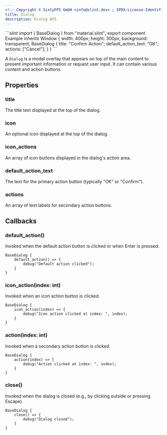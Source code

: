 ```yaml
---
<!-- Copyright © SixtyFPS GmbH <info@slint.dev> ; SPDX-License-Identifier: MIT -->
title: Dialog
description: Dialog API.
---
```



<CodeSnippetMD imagePath="" imageWidth="0" imageHeight="0" imageAlt="">
```slint
import { BaseDialog } from "material.slint";
export component Example inherits Window {
    width: 400px;
    height: 300px;
    background: transparent;
    BaseDialog {
        title: "Confirm Action";
        default_action_text: "OK";
        actions: ["Cancel"];
    }
}
```
</CodeSnippetMD>

A `Dialog` is a modal overlay that appears on top of the main content to present important information or request user input. It can contain various content and action buttons.

## Properties

### title
<SlintProperty propName="title" typeName="string">
The title text displayed at the top of the dialog.
</SlintProperty>

### icon
<SlintProperty propName="icon" typeName="image">
An optional icon displayed at the top of the dialog.
</SlintProperty>

### icon_actions
<SlintProperty propName="icon_actions" typeName="[image]">
An array of icon buttons displayed in the dialog's action area.
</SlintProperty>

### default_action_text
<SlintProperty propName="default_action_text" typeName="string">
The text for the primary action button (typically "OK" or "Confirm").
</SlintProperty>

### actions
<SlintProperty propName="actions" typeName="[string]">
An array of text labels for secondary action buttons.
</SlintProperty>

## Callbacks

### default_action()
Invoked when the default action button is clicked or when Enter is pressed.

```slint {2-4}
BaseDialog {
    default_action() => {
        debug("Default action clicked");
    }
}
```

### icon_action(index: int)
Invoked when an icon action button is clicked.

```slint {2-4}
BaseDialog {
    icon_action(index) => {
        debug("Icon action clicked at index: ", index);
    }
}
```

### action(index: int)
Invoked when a secondary action button is clicked.

```slint {2-4}
BaseDialog {
    action(index) => {
        debug("Action clicked at index: ", index);
    }
}
```

### close()
Invoked when the dialog is closed (e.g., by clicking outside or pressing Escape).

```slint {2-4}
BaseDialog {
    close() => {
        debug("Dialog closed");
    }
}
``` 
